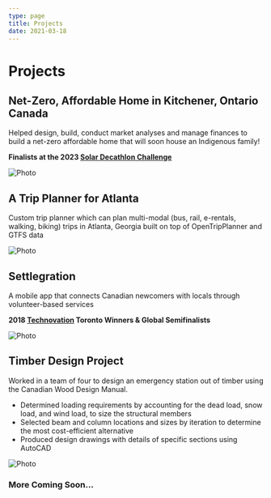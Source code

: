 ```yaml
---
type: page
title: Projects
date: 2021-03-18
---
```


# Projects



## Net-Zero, Affordable Home in Kitchener, Ontario Canada

Helped design, build, conduct market analyses and manage finances to build a net-zero affordable home that will soon house an Indigenous family!

**Finalists at the 2023 [Solar Decathlon Challenge](https://www.solardecathlon.gov/)**

<Link href="https://drive.google.com/file/d/10AIU0M6cwm90-2x22vHzoD7AN6nCME9B/view?usp=sharing">
  <a target="_blank">
    <Image
      src="/images/house-project.png"
      alt="Photo"
      width={1125}
      height={750}
      priority
      className="next-image"
    />
  </a>
</Link>

## A Trip Planner for Atlanta

Custom trip planner which can plan multi-modal (bus, rail, e-rentals, walking, biking) trips in Atlanta, Georgia built on top of OpenTripPlanner and GTFS data

<Link href="hhttps://atlrides.com/#/">
  <a target="_blank">
    <Image
      src="/images/trip-project.png"
      alt="Photo"
      width={1125}
      height={750}
      priority
      className="next-image"
    />
  </a>
</Link>

## Settlegration

A mobile app that connects Canadian newcomers with locals through volunteer-based services

**2018 [Technovation](https://technovationchallenge.org/) Toronto Winners & Global Semifinalists**

<Link href="https://www.youtube.com/watch?v=Fz_NGOz-FK0&ab_channel=MarinaIlyas">
  <a target="_blank">
    <Image
      src="/images/settle-project.png"
      alt="Photo"
      width={1125}
      height={750}
      priority
      className="next-image"
    />
  </a>
</Link>

## Timber Design Project

Worked in a team of four to design an emergency station out of timber using the Canadian Wood Design Manual.

- Determined loading requirements by accounting for the dead load, snow load, and wind load, to size the structural members
- Selected beam and column locations and sizes by iteration to determine the most cost-efficient alternative
- Produced design drawings with details of specific sections using AutoCAD

<Link href="">
  <a target="_blank">
    <Image
      src="/images/timber.png"
      alt="Photo"
      width={1125}
      height={750}
      priority
      className="next-image"
    />
  </a>
</Link>

### More Coming Soon...
